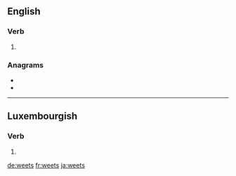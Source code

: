 ==English==

===Verb===
{{head|en|verb form}}

# {{en-third-person singular of|weet}}

===Anagrams===
* {{l|en|sweet}}
* {{l|en|weest}}

----

==Luxembourgish==

===Verb===
{{head|lb|verb form}}

# {{inflection of|weeden||2|s|pres|ind|lang=lb}}

[[de:weets]]
[[fr:weets]]
[[ja:weets]]